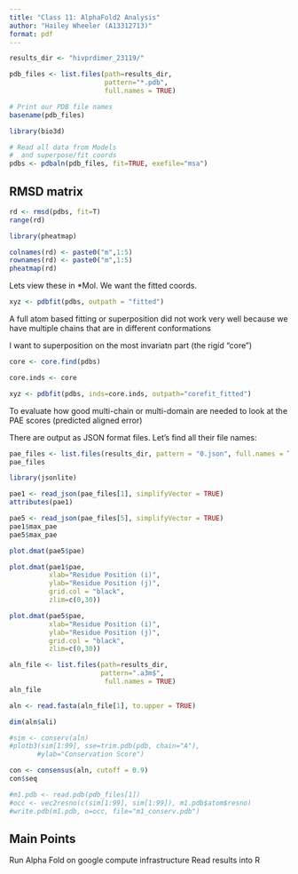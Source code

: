 ```yaml
---
title: "Class 11: AlphaFold2 Analysis"
author: "Hailey Wheeler (A13312713)"
format: pdf
---
```


```r
results_dir <- "hivprdimer_23119/" 
```

```r
pdb_files <- list.files(path=results_dir,
                        pattern="*.pdb",
                        full.names = TRUE)

# Print our PDB file names
basename(pdb_files)
```

```r
library(bio3d)

# Read all data from Models 
#  and superpose/fit coords
pdbs <- pdbaln(pdb_files, fit=TRUE, exefile="msa")
```
## RMSD matrix 

```r
rd <- rmsd(pdbs, fit=T)
range(rd)
```

```r
library(pheatmap)

colnames(rd) <- paste0("m",1:5)
rownames(rd) <- paste0("m",1:5)
pheatmap(rd)
```
Lets view these in *Mol. We want the fitted coords. 


```r
xyz <- pdbfit(pdbs, outpath = "fitted")
```

A full atom based fitting or superposition did not work very well because we have multiple chains that are in different conformations 

I want to superposition on the most invariatn part (the rigid "core")

```r
core <- core.find(pdbs)
```

```r
core.inds <- core
```

```r
xyz <- pdbfit(pdbs, inds=core.inds, outpath="corefit_fitted")
```

To evaluate how good multi-chain or multi-domain are needed to look at the PAE scores (predicted aligned error) 

There are output as JSON format files. Let's find all their file names:

```r
pae_files <- list.files(results_dir, pattern = "0.json", full.names = T)
pae_files
```

```r
library(jsonlite)

pae1 <- read_json(pae_files[1], simplifyVector = TRUE)
attributes(pae1)
```

```r
pae5 <- read_json(pae_files[5], simplifyVector = TRUE)
pae1$max_pae
pae5$max_pae
```

```r
plot.dmat(pae5$pae)
```

```r
plot.dmat(pae1$pae, 
          xlab="Residue Position (i)",
          ylab="Residue Position (j)",
          grid.col = "black",
          zlim=c(0,30))
```

```r
plot.dmat(pae5$pae, 
          xlab="Residue Position (i)",
          ylab="Residue Position (j)",
          grid.col = "black",
          zlim=c(0,30))
```

```r
aln_file <- list.files(path=results_dir,
                       pattern=".a3m$",
                        full.names = TRUE)
aln_file
```


```r
aln <- read.fasta(aln_file[1], to.upper = TRUE)
```

```r
dim(aln$ali)
```

```r
#sim <- conserv(aln)
#plotb3(sim[1:99], sse=trim.pdb(pdb, chain="A"),
       #ylab="Conservation Score")
```

```r
con <- consensus(aln, cutoff = 0.9)
con$seq
```

```r
#m1.pdb <- read.pdb(pdb_files[1])
#occ <- vec2resno(c(sim[1:99], sim[1:99]), m1.pdb$atom$resno)
#write.pdb(m1.pdb, o=occ, file="m1_conserv.pdb")
```

## Main Points
Run Alpha Fold on google compute infrastructure 
Read results into R
